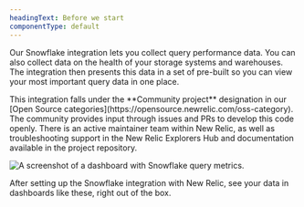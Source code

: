 ```yaml
---
headingText: Before we start
componentType: default
---
```



Our Snowflake integration lets you collect query performance data. You can also collect data on the health of your storage systems and warehouses. The integration then presents this data in a set of pre-built <InlinePopover type="dashboards" /> so you can view your most important query data in one place.

<Callout variant="tip">
  This integration falls under the <DNT>**Community project**</DNT> designation in our [Open Source categories](https://opensource.newrelic.com/oss-category). The community provides input through issues and PRs to develop this code openly. There is an active maintainer team within New Relic, as well as troubleshooting support in the New Relic Explorers Hub and documentation available in the project repository.
</Callout>

<img
    src={infrastructureSnowflakeDashboard}
    title="Snowflake dashboard"
    alt="A screenshot of a dashboard with Snowflake query metrics."
/>
<figcaption>
After setting up the Snowflake integration with New Relic, see your data in dashboards like these, right out of the box. 
</figcaption> 